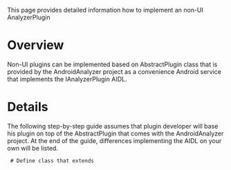 This page provides detailed information how to implement an non-UI AnalyzerPlugin

= Overview =

Non-UI plugins can be implemented based on AbstractPlugin class that is provided by the AndroidAnalyzer project as a convenience Android service that implements the IAnalyzerPlugin AIDL. 


= Details =

The following step-by-step guide assumes that plugin developer will base his plugin on top of the AbstractPlugin that comes with the AndroidAnalyzer project. At the end of the guide, differences implementing the AIDL on your own will be listed.
  # Define class that extends {{{org.androidanalyzer.plugins.AbstractPlugin}}}
